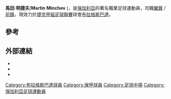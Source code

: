 {{Infobox football biography
| name = 馬田·明捷夫
| image = martin_minchev.jpg
| caption =
| fullname = Martin Yankov Minchev
| birth_date = {{birth date and age|2001|4|22|df=y}}
| birth_place = [[保加利亞|保加利亞]][[瓦爾納|瓦爾納]]
| height = {{height|m=1.84}}<ref>{{cite web| url = http://www.fpleague.bg/bg/statistics/player?teamID=1016&playerID=2953&sortID=| title = Профил на Мартин Янков Минчев| language = bg| publisher = fpleague.bg| accessdate = 15 June 2018| archive-date = 2020-10-24| archive-url = https://web.archive.org/web/20201024222016/http://www.fpleague.bg/bg/statistics/player?teamID=1016&playerID=2953&sortID=| dead-url = no}}</ref>
| position = [[翼鋒|翼鋒]] / [[前鋒|前鋒]]
| currentclub = [[布拉格斯巴達足球會|布拉格斯巴達]]
| clubnumber = 11
| youthyears1 = 2008–2018 | youthclubs1 = [[切爾諾莫雷足球俱樂部|切爾諾莫雷]]
| years1 = 2017–2020 | clubs1 = [[切爾諾莫雷足球俱樂部|切爾諾莫雷]] | caps1 = 78 | goals1 = 10
| years2 = 2020–     | clubs2 = [[布拉格斯巴達足球會|布拉格斯巴達]]    | caps2 = 1  | goals2 = 0  
| nationalyears1 =  2017  | nationalteam1 = [[保加利亞17歲以下國家足球隊|保加利亞U17]] | nationalcaps1 = 4 | nationalgoals1 = 1
| nationalyears2 =  2017–2018 | nationalteam2 = [[保加利亞18歲以下國家足球隊|保加利亞U18]] | nationalcaps2 =  | nationalgoals2 = 
| nationalyears3 =  2018–2019 | nationalteam3 = [[保加利亞19歲以下國家足球隊|保加利亞U19]] | nationalcaps3 = 4 | nationalgoals3 = 0
| nationalyears4 =  2019– | nationalteam4 = [[保加利亞21歲以下國家足球隊|保加利亞U21]] | nationalcaps4 = 6 | nationalgoals4 = 0
| nationalyears5 =  2019– | nationalteam5 = [[保加利亞國家足球隊|保加利亞]] | nationalcaps5 = 4 | nationalgoals5 = 0
| pcupdate = {{date|2020-09-20}}
| ntupdate = {{date|2020-10-13}}
}}

'''馬田·明捷夫'''('''Martin Minchev''' ({{lang-bg|Мартин Минчев}}{{bd|2001年|4月22日|||}}，是[[保加利亞|保加利亞]]的著名職業足球運動員，司職[[翼鋒|翼鋒]] / [[前鋒|前鋒]]，現效力於[[捷克甲組足球聯賽|捷克甲組足球聯賽]]球會[[布拉格斯巴達足球會|布拉格斯巴達]]。

==參考==
{{reflist}}

==外部連結==
*{{Soccerway|martin-yankov-minchev/481799}}
*{{UEFA player}}
*{{NFT player|73914}}

{{DEFAULTSORT: Minchev, Martin}}
[[Category:布拉格斯巴達球員|Category:布拉格斯巴達球員]]
[[Category:保甲球員|Category:保甲球員]]
[[Category:足球中場|Category:足球中場]]
[[Category:保加利亞足球運動員|Category:保加利亞足球運動員]]